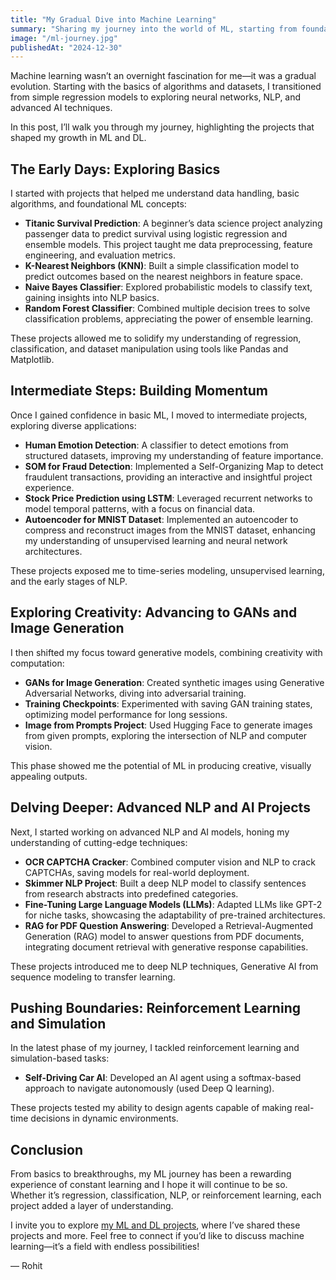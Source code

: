 ```yaml
---
title: "My Gradual Dive into Machine Learning"
summary: "Sharing my journey into the world of ML, starting from foundational concepts and advancing through exciting projects over time."
image: "/ml-journey.jpg"
publishedAt: "2024-12-30"
---
```


Machine learning wasn’t an overnight fascination for me—it was a gradual evolution. Starting with the basics of algorithms and datasets, I transitioned from simple regression models to exploring neural networks, NLP, and advanced AI techniques.

In this post, I’ll walk you through my journey, highlighting the projects that shaped my growth in ML and DL.

## The Early Days: Exploring Basics

I started with projects that helped me understand data handling, basic algorithms, and foundational ML concepts:

- **Titanic Survival Prediction**: A beginner’s data science project analyzing passenger data to predict survival using logistic regression and ensemble models. This project taught me data preprocessing, feature engineering, and evaluation metrics.
- **K-Nearest Neighbors (KNN)**: Built a simple classification model to predict outcomes based on the nearest neighbors in feature space.
- **Naive Bayes Classifier**: Explored probabilistic models to classify text, gaining insights into NLP basics.
- **Random Forest Classifier**: Combined multiple decision trees to solve classification problems, appreciating the power of ensemble learning.

These projects allowed me to solidify my understanding of regression, classification, and dataset manipulation using tools like Pandas and Matplotlib.

## Intermediate Steps: Building Momentum

Once I gained confidence in basic ML, I moved to intermediate projects, exploring diverse applications:

- **Human Emotion Detection**: A classifier to detect emotions from structured datasets, improving my understanding of feature importance.
- **SOM for Fraud Detection**: Implemented a Self-Organizing Map to detect fraudulent transactions, providing an interactive and insightful project experience.
- **Stock Price Prediction using LSTM**: Leveraged recurrent networks to model temporal patterns, with a focus on financial data.
- **Autoencoder for MNIST Dataset**: Implemented an autoencoder to compress and reconstruct images from the MNIST dataset, enhancing my understanding of unsupervised learning and neural network architectures.

These projects exposed me to time-series modeling, unsupervised learning, and the early stages of NLP.

## Exploring Creativity: Advancing to GANs and Image Generation

I then shifted my focus toward generative models, combining creativity with computation:

- **GANs for Image Generation**: Created synthetic images using Generative Adversarial Networks, diving into adversarial training.
- **Training Checkpoints**: Experimented with saving GAN training states, optimizing model performance for long sessions.
- **Image from Prompts Project**: Used Hugging Face to generate images from given prompts, exploring the intersection of NLP and computer vision.

This phase showed me the potential of ML in producing creative, visually appealing outputs.

## Delving Deeper: Advanced NLP and AI Projects

Next, I started working on advanced NLP and AI models, honing my understanding of cutting-edge techniques:

- **OCR CAPTCHA Cracker**: Combined computer vision and NLP to crack CAPTCHAs, saving models for real-world deployment.
- **Skimmer NLP Project**: Built a deep NLP model to classify sentences from research abstracts into predefined categories.
- **Fine-Tuning Large Language Models (LLMs)**: Adapted LLMs like GPT-2 for niche tasks, showcasing the adaptability of pre-trained architectures.
- **RAG for PDF Question Answering**: Developed a Retrieval-Augmented Generation (RAG) model to answer questions from PDF documents, integrating document retrieval with generative response capabilities.

These projects introduced me to deep NLP techniques, Generative AI from sequence modeling to transfer learning.

## Pushing Boundaries: Reinforcement Learning and Simulation

In the latest phase of my journey, I tackled reinforcement learning and simulation-based tasks:

- **Self-Driving Car AI**: Developed an AI agent using a softmax-based approach to navigate autonomously (used Deep Q learning).

These projects tested my ability to design agents capable of making real-time decisions in dynamic environments.

## Conclusion

From basics to breakthroughs, my ML journey has been a rewarding experience of constant learning and I hope it will continue to be so. Whether it’s regression, classification, NLP, or reinforcement learning, each project added a layer of understanding.

I invite you to explore [my ML and DL projects](https://github.com/Rohit-Sharma-RS/ML-and-DL), where I’ve shared these projects and more. Feel free to connect if you’d like to discuss machine learning—it’s a field with endless possibilities!

— Rohit